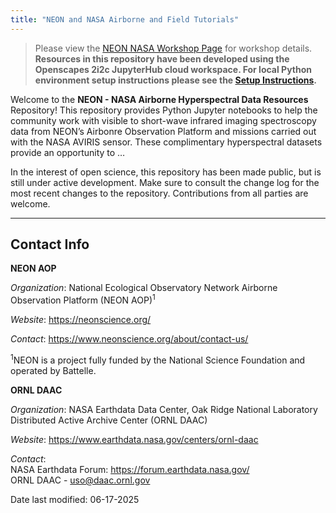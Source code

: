 ```yaml
---
title: "NEON and NASA Airborne and Field Tutorials"
---
```


> Please view the [NEON NASA Workshop Page](https://NEONScience.github.io/neon-nasa-hsi-workshop/) for workshop details. **Resources in this repository have been developed using the Openscapes 2i2c JupyterHub cloud workspace. For local Python environment setup instructions please see the [Setup Instructions](setup/setup_instructions.md).**

Welcome to the **NEON - NASA Airborne Hyperspectral Data Resources** Repository! This repository provides Python Jupyter notebooks to help the community work with visible to short-wave infrared imaging spectroscopy data from NEON's Airbonre Observation Platform and missions carried out with the NASA AVIRIS sensor. These complimentary hyperspectral datasets provide an opportunity to ...

In the interest of open science, this repository has been made public, but is still under active development. Make sure to consult the change log for the most recent changes to the repository. Contributions from all parties are welcome.

---

## Contact Info  

**NEON AOP**

*Organization*: National Ecological Observatory Network Airborne Observation Platform (NEON AOP)^1^  

*Website*: <https://neonscience.org/>  

*Contact*: <https://www.neonscience.org/about/contact-us/>  

^1^NEON is a project fully funded by the National Science Foundation and operated by Battelle.


**ORNL DAAC**

*Organization*: NASA Earthdata Data Center, Oak Ridge National Laboratory Distributed Active Archive Center (ORNL DAAC) 
 
*Website*:  <https://www.earthdata.nasa.gov/centers/ornl-daac>  

*Contact*:  
    NASA Earthdata Forum: <https://forum.earthdata.nasa.gov/>  
    ORNL DAAC - <uso@daac.ornl.gov>  

Date last modified: 06-17-2025
